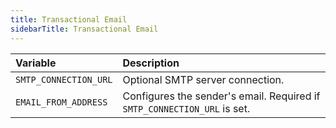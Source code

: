 ```yaml
---
title: Transactional Email
sidebarTitle: Transactional Email
---
```


| Variable | Description |
| :------- | :---------- |
| `SMTP_CONNECTION_URL` | Optional SMTP server connection. |
| `EMAIL_FROM_ADDRESS` | Configures the sender's email. Required if `SMTP_CONNECTION_URL` is set. |